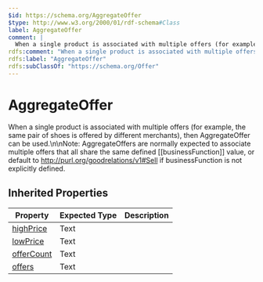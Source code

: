 ```yaml
---
$id: https://schema.org/AggregateOffer
$type: http://www.w3.org/2000/01/rdf-schema#Class
label: AggregateOffer
comment: |
  When a single product is associated with multiple offers (for example, the same pair of shoes is offered by different merchants), then AggregateOffer can be used.\n\nNote: AggregateOffers are normally expected to associate multiple offers that all share the same defined [[businessFunction]] value, or default to http://purl.org/goodrelations/v1#Sell if businessFunction is not explicitly defined.
rdfs:comment: "When a single product is associated with multiple offers (for example, the same pair of shoes is offered by different merchants), then AggregateOffer can be used.\\n\\nNote: AggregateOffers are normally expected to associate multiple offers that all share the same defined [[businessFunction]] value, or default to http://purl.org/goodrelations/v1#Sell if businessFunction is not explicitly defined."
rdfs:label: "AggregateOffer"
rdfs:subClassOf: "https://schema.org/Offer"
---
```


# AggregateOffer

When a single product is associated with multiple offers (for example, the same pair of shoes is offered by different merchants), then AggregateOffer can be used.\n\nNote: AggregateOffers are normally expected to associate multiple offers that all share the same defined [[businessFunction]] value, or default to http://purl.org/goodrelations/v1#Sell if businessFunction is not explicitly defined.

## Inherited Properties

| Property | Expected Type | Description |
| --- | --- | --- |
| [highPrice](https://schema.org/highPrice) | Text |  |
| [lowPrice](https://schema.org/lowPrice) | Text |  |
| [offerCount](https://schema.org/offerCount) | Text |  |
| [offers](https://schema.org/offers) | Text |  |
